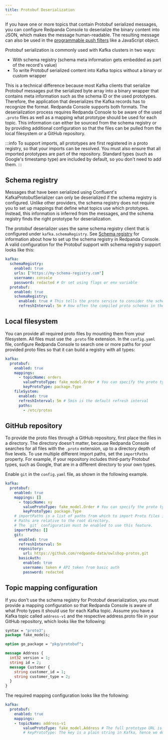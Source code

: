 ```yaml
---
title: Protobuf Deserialization
---
```


<head>
    <meta name="title" content="Protobuf (De)Serialization in Redpanda Console | Redpanda Docs"/>
    <meta name="description" content="Configuring Protobuf deserialization to decode encoded Kafka records in Redpanda Console."/>
</head>

If you have one or more topics that contain Protobuf serialized messages, you can configure Redpanda Console to deserialize 
the binary content into JSON, which makes the message human-readable. The resulting message can also be used in the 
[programmable push filters](../programmable-push-filters) like a JavaScript object.

Protobuf serialization is commonly used with Kafka clusters in two ways:
- With schema registry (schema meta information gets embedded as part of the record's value)
- To write Protobuf serialized content into Kafka topics without a binary or custom wrapper

This is a technical difference because most Kafka clients that serialize Protobuf messages put the serialized byte array
into a binary wrapper that contains meta information such as the schema ID or the used prototypes. Therefore, the application
that deserializes the Kafka records has to recognize the format. Redpanda Console supports both formats. The deserialization process
requires Redpanda Console to be aware of the used `.proto` files as well as a mapping what prototype should be used for each topic.
This information can either be sourced from the schema registry or by providing additional configuration so that the files
can be pulled from the local filesystem or a GitHub repository.

:::info
To support imports, all prototypes are first registered in a proto registry, so that your imports can be resolved. 
You must also ensure that all imported prototypes are part of the repository.
Standard types (such as Google's timestamp type) are included by default, so you don't need to add them.
:::

## Schema registry

Messages that have been serialized using Confluent's KafkaProtobufSerializer can only be deserialized if the schema registry is configured. 
Unlike other providers, the schema registry does not require you to set up mappings that define what topics use which prototypes. Instead, 
this information is inferred from the messages, and the schema registry finds the right prototype for deserialization.

The protobuf deserializer uses the same schema registry client that is configured under `kafka.schemaRegistry`. See
[Schema registry](../schema-registry) for information about how to set up the schema registry in Redpanda Console.
A valid configuration for the Protobuf support with schema registry support looks like this:

```yaml
kafka:
  schemaRegistry:
    enabled: true
    urls: ["https://my-schema-registry.com"]
    username: console
    password: redacted # Or set using flags or env variable
  protobuf:
    enabled: true
    schemaRegistry:
      enabled: true # This tells the proto service to consider the schema registry when deserializing messages
      refreshInterval: 5m # How often the compiled proto schemas in the cache should be updated
```

## Local filesystem

You can provide all required proto files by mounting them from your filesystem. All files must use the `.proto` file extension. 
In the `config.yaml` file, configure Redpanda Console to search one or more paths for your provided proto files so that it can 
build a registry with all types:

```yaml
kafka:
  protobuf:
    enabled: true
    mappings:
      - topicName: orders
        valueProtoType: fake_model.Order # You can specify the proto type for the record key and/or value (just one will work too)
        keyProtoType: package.Type
    fileSystem:
      enabled: true
      refreshInterval: 5m # 5min is the default refresh interval
      paths:
        - /etc/protos
```

## GitHub repository

To provide the proto files through a GitHub repository, first place the files in a directory. The directory doesn't matter, because 
Redpanda Console searches for all files with the `.proto` extension, up to a directory depth of five levels. To
use multiple different import paths, set the `importPaths` property. For example, if your repository includes
third-party Protobuf types, such as Google, that are in a different directory to your own types.

Enable `git` in the `config.yaml` file, as shown in the following example.

```yaml
kafka:
  protobuf:
    enabled: true
    mappings: []
      - topicName: xy
        valueProtoType: fake_model.Order # You can specify the proto type for the record key and/or value (just one will work too)
        keyProtoType: package.Type
    # importPaths is a list of paths from which to import Proto files into Redpanda Console.
    # Paths are relative to the root directory.
    # The `git` configuration must be enabled to use this feature.
    importPaths: []
    git:
      enabled: true
      refreshInterval: 5m
      repository:
        url: https://github.com/redpanda-data/owlshop-protos.git
      basicAuth:
        enabled: true
        username: token # API token from basic auth
        password: redacted
```

## Topic mapping configuration

If you don't use the schema registry for Protobuf deserialization, you must provide a mapping configuration so that Redpanda Console is aware of what
Proto types it should use for each Kafka topic.
Assume you have a Kafka topic called `address-v1` and the respective address.proto file in your GitHub repository, which looks like the following:

```proto
syntax = "proto3";
package fake_models;

option go_package = "pkg/protobuf";

message Address {
  int32 version = 1;
  string id = 2;
  message Customer {
    string customer_id = 1;
    string customer_type = 2;
  }
}
```

The required mapping configuration looks like the following:

```yaml
kafka:
  protobuf:
    enabled: true
    mappings:
    - topicName: address-v1
        valueProtoType: fake_model.Address # The full prototype URL is required
        # keyProtoType: The key is a plain string in Kafka, hence we don't have a prototype for the record's key
```
